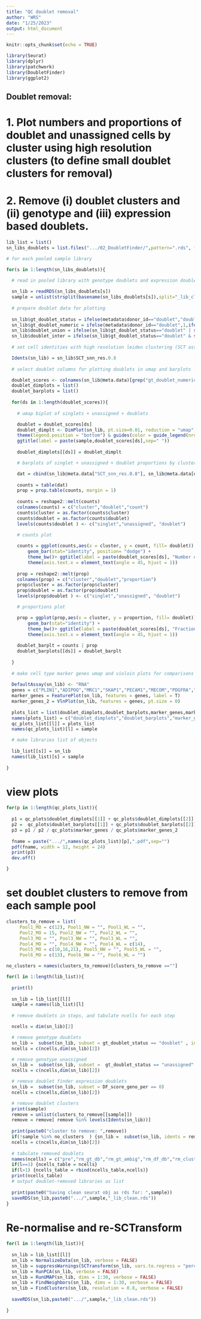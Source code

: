 ```yaml
---
title: "QC doublet removal"
author: "WRS"
date: "1/25/2023"
output: html_document
---
```


```r
knitr::opts_chunk$set(echo = TRUE)
```

```r

library(Seurat) 
library(dplyr)
library(patchwork)
library(DoubletFinder)
library(ggplot2)

```

## Doublet removal:

# 1. Plot numbers and proportions of doublet and unassigned cells by cluster using high resolution clusters (to define small doublet clusters for removal)
# 2. Remove (i) doublet clusters and (ii) genotype and (iii) expression based doublets.


```r

lib_list = list()
sn_libs_doublets = list.files(".../02_DoubletFinder/",pattern=".rds", full.names = T)

# for each pooled sample library

for(s in 1:length(sn_libs_doublets)){
  
  # read in pooled library with genotype doublets and expression doublets pre identified

  sn_lib = readRDS(sn_libs_doublets[s])
  sample = unlist(strsplit(basename(sn_libs_doublets[s]),split="_lib_clean.rds"))
  
  # prepare doublet data for plotting
  
  sn_lib$gt_doublet_status = ifelse(metadata$donor_id=="doublet","doublet",ifelse(metadata$donor_id=="unassigned", "unassigned","singlet"))
  sn_lib$gt_doublet_numeric = ifelse(metadata$donor_id=="doublet",1,ifelse(metadata$donor_id=="unassigned",0.5,0))
  sn_lib$doublet_union = ifelse(sn_lib$gt_doublet_status=="doublet" | sn_lib$DF_score_geno_per == "Doublet", 1,0)
  sn_lib$doublet_inter = ifelse(sn_lib$gt_doublet_status=="doublet" & sn_lib$DF_score_geno_per == "Doublet", 1,0)
  
  # set cell identities with high resolution leiden clustering (SCT assay) to identify doublet high clusters 

  Idents(sn_lib) = sn_lib$SCT_snn_res.0.8
  
  # select doublet columns for plotting doublets in umap and barplots

  doublet_scores <- colnames(sn_lib@meta.data)[grep("gt_doublet_numeric|doublet_union",colnames(sn_lib@meta.data))]
  doublet_dimplots = list()
  doublet_barplots = list()
  
  for(ds in 1:length(doublet_scores)){
    
    # umap biplot of singlets + unassigned + doublets

    doublet = doublet_scores[ds]
    doublet_dimplt <- DimPlot(sn_lib, pt.size=0.01, reduction = "umap", label=T, split.by =  doublet ) & 
    theme(legend.position = "bottom") & guides(color = guide_legend(nrow = 2, byrow = TRUE, override.aes = list(size = 3))) &
    ggtitle(label = paste(sample,doublet_scores[ds],sep=" "))
  
    doublet_dimplots[[ds]] = doublet_dimplt

    # barplots of singlet + unassigned + doublet proportions by cluster

    dat = cbind(sn_lib@meta.data["SCT_snn_res.0.8"], sn_lib@meta.data[doublet_scores[ds]] )
    
    counts = table(dat)
    prop = prop.table(counts, margin = 1)
    
    counts = reshape2::melt(counts)
    colnames(counts) = c("cluster","doublet","count")
    counts$cluster = as.factor(counts$cluster)
    counts$doublet = as.factor(counts$doublet)
    levels(counts$doublet ) <- c("singlet","unassigned", "doublet")
    
    # counts plot

    counts = ggplot(counts,aes(x = cluster, y = count, fill= doublet)) +
        geom_bar(stat="identity", position= "dodge") +
        theme_bw()+ ggtitle(label = paste(doublet_scores[ds], "Number of cells", sep=" ")) +
        theme(axis.text.x = element_text(angle = 45, hjust = 1))  
    
    prop = reshape2::melt(prop)
    colnames(prop) = c("cluster","doublet","proportion")
    prop$cluster = as.factor(prop$cluster)
    prop$doublet = as.factor(prop$doublet)
    levels(prop$doublet ) <- c("singlet","unassigned", "doublet")

    # proportions plot

    prop = ggplot(prop,aes(x = cluster, y = proportion, fill= doublet)) +
        geom_bar(stat="identity") +
        theme_bw()+ ggtitle(label = paste(doublet_scores[ds], "Fraction of cells", sep=" ")) +
        theme(axis.text.x = element_text(angle = 45, hjust = 1))  
    
    doublet_barplt = counts | prop
    doublet_barplots[[ds]] = doublet_barplt  
    
  }
  
  # make cell type marker genes umap and violoin plots for comparisons
     
  DefaultAssay(sn_lib) <- "RNA"
  genes = c("PLIN1","ADIPOQ","MRC1","SKAP1","PECAM1","MECOM","PDGFRA","PDGFRB","HPGD","BANK1","KIT","HDC","PROX1")
  marker_genes = FeaturePlot(sn_lib, features = genes, label = T)
  marker_genes_2 = VlnPlot(sn_lib, features = genes, pt.size = 0)
  
  plots_list = list(doublet_dimplots,doublet_barplots,marker_genes,marker_genes_2)
  names(plots_list) = c("doublet_dimplots","doublet_barplots","marker_genes","marker_genes_2")
  qc_plots_list[[l]] = plots_list
  names(qc_plots_list)[l] = sample

  # make libraries list of objects
  
  lib_list[[s]] = sn_lib
  names(lib_list)[s] = sample
  
}

```
# view plots

```r

for(p in 1:length(qc_plots_list)){
  
  p1 = qc_plots$doublet_dimplots[[1]] + qc_plots$doublet_dimplots[[2]]  
  p2 =  qc_plots$doublet_barplots[[1]] + qc_plots$doublet_barplots[[2]] 
  p3 = p1 / p2 / qc_plots$marker_genes / qc_plots$marker_genes_2
  
  fname = paste(".../",names(qc_plots_list)[p],".pdf",sep="")
  pdf(fname, width = 12, height = 24)
  print(p3)
  dev.off()

}

```

# set doublet clusters to remove from each sample pool

```r

clusters_to_remove = list(
     Pool1_MO = c(12), Pool1_NW = "", Pool1_WL = "", 
     Pool2_MO = 15, Pool2_NW = "", Pool2_WL = "", 
     Pool3_MO = "", Pool3_NW = "", Pool3_WL = "",
     Pool4_MO = "", Pool4_NW = "", Pool4_WL = c(14),
     Pool5_MO = c(10,16,21), Pool5_NW = "", Pool5_WL = "",
     Pool6_MO = c(13), Pool6_NW = "", Pool6_WL = "")

no_clusters = names(clusters_to_remove)[clusters_to_remove ==""]

for(l in 1:length(lib_list)){
  
  print(l)
  
  sn_lib = lib_list[[l]]
  sample = names(lib_list)[l]
  
  # remove doublets in steps, and tabulate ncells for each step

  ncells = dim(sn_lib)[2]

  # remove genotype doublets
  sn_lib =  subset(sn_lib, subset = gt_doublet_status == "doublet" , invert = T )
  ncells = c(ncells,dim(sn_lib)[2])

  # remove genotype unassigned
  sn_lib =  subset(sn_lib, subset =  gt_doublet_status == "unassigned"  , invert = T )
  ncells = c(ncells,dim(sn_lib)[2])

  # remove doublet finder expression doublets
  sn_lib =  subset(sn_lib, subset = DF_score_geno_per == 0)
  ncells = c(ncells,dim(sn_lib)[2])

  # remove doublet clusters
  print(sample)
  remove = unlist(clusters_to_remove[[sample]])
  remove = remove[ remove %in% levels(Idents(sn_lib))]
  
  print(paste0("cluster to remove: ",remove))
  if(!sample %in% no_clusters  ) {sn_lib =  subset(sn_lib, idents = remove, invert = T)}
  ncells = c(ncells,dim(sn_lib)[2])
  
  # tabulate removed doublets
  names(ncells) = c("pre","rm_gt_db","rm_gt_ambig","rm_df_db","rm_clust_db")
  if(l==1) {ncells_table = ncells}
  if(l>1) {ncells_table = rbind(ncells_table,ncells)}
  print(ncells_table)
  # output doublet-removed libraries as list
  
  print(paste0("Saving clean seurat obj as rds for: ",sample))
  saveRDS(sn_lib,paste0(".../",sample,"_lib_clean.rds"))
}

```

# Re-normalise and re-SCTransform

```r

for(l in 1:length(lib_list)){
  
  sn_lib = lib_list[[l]]
  sn_lib = NormalizeData(sn_lib, verbose = FALSE)
  sn_lib = suppressWarnings(SCTransform(sn_lib, vars.to.regress = "percent.mt", verbose = FALSE))
  sn_lib = RunPCA(sn_lib, verbose = FALSE)
  sn_lib = RunUMAP(sn_lib, dims = 1:30, verbose = FALSE)
  sn_lib = FindNeighbors(sn_lib, dims = 1:30, verbose = FALSE)
  sn_lib = FindClusters(sn_lib, resolution = 0.8, verbose = FALSE)
  
  saveRDS(sn_lib,paste0(".../",sample,"_lib_clean.rds"))
  
}

```

###
